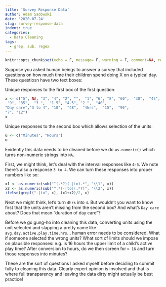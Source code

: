 ```yaml
---
title: 'Survey Response Data'
author: Adam Sadowski
date: '2020-07-24'
slug: survey-response-data
indent: true
categories:
  - Data Cleaning
tags:
  - grep, sub, regex
---
```

```r
knitr::opts_chunk$set(echo = F, message= F, warning = F, comment=NA, results = "as is", tidy.opts=list(width.cutoff=60), tidy=TRUE)
```
Suppose you asked human beings to answer a survey that included questions on how much time their children spend doing X on a typical day. These questiosn have two text boxes:

Unique responses to the first box of the first question:

```r
x <- c("5", NA, "3", "4", "2", "",  "1", "6", "8", "60",  "30",  "45",  "7", "20", 
 "9", "35",  "3 ",  "1.5", "4-5", "2 ",  "40", 
"Day care","3 to 4", "10",  "48",  "4hrs",  "15",  "90", 
"?", "12")
x

```

Unique responses to the second box which allows selection of the units:

```r
u <- c("Minutes", "Hours")
u
```

Evidently this data needs to be cleaned before we do `as.numeric()` which turns non-numeric strings into `NA`.

First, we might think, let's deal with the interval responses like `4-5`. We note there's also a response `3 to 4`. We can turn these responses into proper numbers like so:

```r
x1 <- as.numeric(sub("^(.*?)(-|to).*", "\\1", x))
x2 <- as.numeric(sub("^.*(-|to)(.*?)", "\\2", x))
ifelse(grepl("-|to", x), (x1+x2)/2, x)
```

Next we might think, let's turn `4hrs` into `4`. But wouldn't you want to know first that the units aren't missing from the second box? And what's `Day care` about? Does that mean "duration of day care"? 

Before we go gung-ho into cleaning this data, converting units using the unit selected and slapping a pretty name like `avg.day.active.play.time.hrs`... human error needs to be considered. What if someone selected the wrong units? What sort of limits should we impose on plausible responses: e.g. is 16 hours the upper limit of a child's active play time? After conversion to hours, do we then screen for `> 16` and turn those responses into minutes?

These are the sort of questions I asked myself before deciding to commit fully to cleaning this data. Clearly expert opinion is involved and that is where full transparency and leaving the data dirty might actually be best practice!

